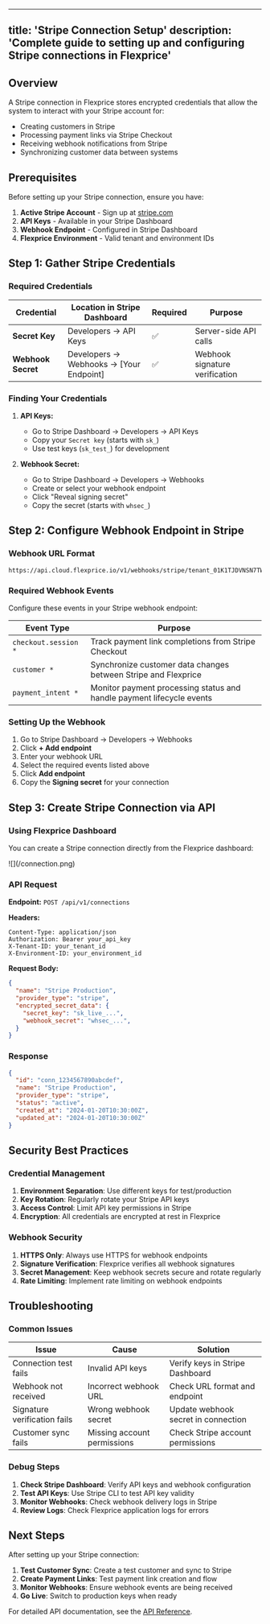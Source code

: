 
---
title: 'Stripe Connection Setup'
description: 'Complete guide to setting up and configuring Stripe connections in Flexprice'
---

## Overview

A Stripe connection in Flexprice stores encrypted credentials that allow the system to interact with your Stripe account for:
- Creating customers in Stripe
- Processing payment links via Stripe Checkout
- Receiving webhook notifications from Stripe
- Synchronizing customer data between systems

## Prerequisites

Before setting up your Stripe connection, ensure you have:

1. **Active Stripe Account** - Sign up at [stripe.com](https://stripe.com)
2. **API Keys** - Available in your Stripe Dashboard
3. **Webhook Endpoint** - Configured in Stripe Dashboard
4. **Flexprice Environment** - Valid tenant and environment IDs

## Step 1: Gather Stripe Credentials

### Required Credentials

| Credential | Location in Stripe Dashboard | Required | Purpose |
|------------|------------------------------|----------|---------|
| **Secret Key** | Developers → API Keys | ✅ | Server-side API calls |
| **Webhook Secret** | Developers → Webhooks → [Your Endpoint] | ✅ | Webhook signature verification |

### Finding Your Credentials

1. **API Keys:**
   - Go to Stripe Dashboard → Developers → API Keys
   - Copy your `Secret key` (starts with `sk_`)
   - Use test keys (`sk_test_`) for development

2. **Webhook Secret:**
   - Go to Stripe Dashboard → Developers → Webhooks
   - Create or select your webhook endpoint
   - Click "Reveal signing secret"
   - Copy the secret (starts with `whsec_`)

## Step 2: Configure Webhook Endpoint in Stripe

### Webhook URL Format

```
https://api.cloud.flexprice.io/v1/webhooks/stripe/tenant_01K1TJDVNSN7TWY8CZY870QMNV/env_01K1TJJF0CJR410C6QVPYQTNV0
```

### Required Webhook Events

Configure these events in your Stripe webhook endpoint:

| Event Type | Purpose |
|------------|---------|
| `checkout.session *` | Track payment link completions from Stripe Checkout |
| `customer *` | Synchronize customer data changes between Stripe and Flexprice |
| `payment_intent *` | Monitor payment processing status and handle payment lifecycle events |

### Setting Up the Webhook

1. Go to Stripe Dashboard → Developers → Webhooks
2. Click **+ Add endpoint**
3. Enter your webhook URL
4. Select the required events listed above
5. Click **Add endpoint**
6. Copy the **Signing secret** for your connection

## Step 3: Create Stripe Connection via API

### Using Flexprice Dashboard

You can create a Stripe connection directly from the Flexprice dashboard:

<Frame>
  <Frame>
    ![](/connection.png)
  </Frame>
</Frame>

### API Request

**Endpoint:** `POST /api/v1/connections`

**Headers:**
```http
Content-Type: application/json
Authorization: Bearer your_api_key
X-Tenant-ID: your_tenant_id
X-Environment-ID: your_environment_id
```

**Request Body:**
```json
{
  "name": "Stripe Production",
  "provider_type": "stripe",
  "encrypted_secret_data": {
    "secret_key": "sk_live_...",
    "webhook_secret": "whsec_...",
  }
}
```

### Response

```json
{
  "id": "conn_1234567890abcdef",
  "name": "Stripe Production",
  "provider_type": "stripe",
  "status": "active",
  "created_at": "2024-01-20T10:30:00Z",
  "updated_at": "2024-01-20T10:30:00Z"
}
```

## Security Best Practices

### Credential Management

1. **Environment Separation**: Use different keys for test/production
2. **Key Rotation**: Regularly rotate your Stripe API keys
3. **Access Control**: Limit API key permissions in Stripe
4. **Encryption**: All credentials are encrypted at rest in Flexprice

### Webhook Security

1. **HTTPS Only**: Always use HTTPS for webhook endpoints
2. **Signature Verification**: Flexprice verifies all webhook signatures
3. **Secret Management**: Keep webhook secrets secure and rotate regularly
4. **Rate Limiting**: Implement rate limiting on webhook endpoints

## Troubleshooting

### Common Issues

| Issue | Cause | Solution |
|-------|-------|----------|
| Connection test fails | Invalid API keys | Verify keys in Stripe Dashboard |
| Webhook not received | Incorrect webhook URL | Check URL format and endpoint |
| Signature verification fails | Wrong webhook secret | Update webhook secret in connection |
| Customer sync fails | Missing account permissions | Check Stripe account permissions |

### Debug Steps

1. **Check Stripe Dashboard**: Verify API keys and webhook configuration
2. **Test API Keys**: Use Stripe CLI to test API key validity
3. **Monitor Webhooks**: Check webhook delivery logs in Stripe
4. **Review Logs**: Check Flexprice application logs for errors

## Next Steps

After setting up your Stripe connection:

1. **Test Customer Sync**: Create a test customer and sync to Stripe
2. **Create Payment Links**: Test payment link creation and flow
3. **Monitor Webhooks**: Ensure webhook events are being received
4. **Go Live**: Switch to production keys when ready

For detailed API documentation, see the [API Reference](/api-reference/connections/create-a-connection).
